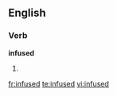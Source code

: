 
==English==

===Verb===
'''infused'''

# {{past of|[[infuse]]}}

[[fr:infused]]
[[te:infused]]
[[vi:infused]]